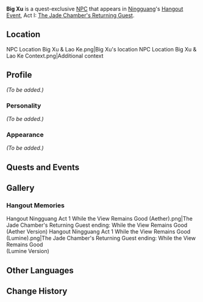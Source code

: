 {{Meta
<!-- Remove this template after adding the missing info -->
|missing_NPC_profile  = yes
}}{{Character Infobox
|type             = Quest NPC
|image            = NPC Big Xu.png
|region           = Liyue
}}
'''Big Xu''' is a quest-exclusive [[NPC]] that appears in [[Ningguang]]'s [[Hangout Event]], Act I: [[The Jade Chamber's Returning Guest]].

==Location==
<gallery hideaddbutton="true" captionalign="center">
NPC Location Big Xu & Lao Ke.png|Big Xu's location
NPC Location Big Xu & Lao Ke Context.png|Additional context
</gallery>

==Profile==
''(To be added.)''

===Personality===
''(To be added.)''

===Appearance===
''(To be added.)''

==Quests and Events==
{{Quest Appearances}}

==Gallery==
===Hangout Memories===
<gallery hideaddbutton="true" captionalign="center">
Hangout Ningguang Act 1 While the View Remains Good (Aether).png|The Jade Chamber's Returning Guest ending: While the View Remains Good<br />(Aether Version)
Hangout Ningguang Act 1 While the View Remains Good (Lumine).png|The Jade Chamber's Returning Guest ending: While the View Remains Good<br />(Lumine Version)
</gallery>

==Other Languages==
{{Other Languages|default_hidden = 1
|en      = Big Xu
|zhs     = 大徐
|zhs_rm  = Dà Xú
|zht     = 大徐
|zht_rm  = Dà Xú
|ja      = 徐
|ja_rm   = Omomu
|ko      = 서복
|ko_rm   = Seobok
|es      = El Robusto Xu
|fr      = Daxu
|ru      = Большой Сюй
|th      = Big Xu
|vi      = Daxu
|de      = Großer Xu
|id      = Big Xu
|pt      = Grande Xu
}}

==Change History==
{{Change History|2.4}}